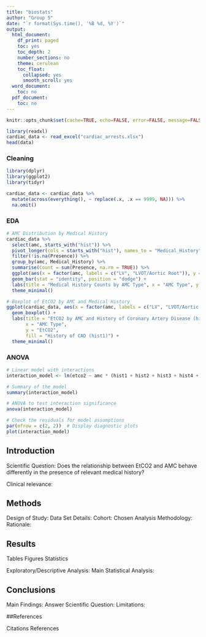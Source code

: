 ```yaml
---
title: "biostats"
author: "Group 5"
date: "`r format(Sys.time(), '%B %d, %Y')`"
output:
  html_document:
    df_print: paged
    toc: yes
    toc_depth: 2
    number_sections: no
    theme: cerulean
    toc_float:
      collapsed: yes
      smooth_scroll: yes
  word_document:
    toc: no
  pdf_document:
    toc: no
---
```


```r
knitr::opts_chunk$set(cache=TRUE, echo=FALSE, error=FALSE, message=FALSE, warning=FALSE, tidy.opts=list(width.cutoff=60),tidy=TRUE)
```

```r
library(readxl)
cardiac_data <- read_excel("cardiac_arrests.xlsx")
head(data)
```

### Cleaning 
```r
library(dplyr)
library(ggplot2)
library(tidyr)

cardiac_data <- cardiac_data %>%
  mutate(across(everything(), ~ replace(.x, .x == 9999, NA))) %>%
  na.omit()
```

### EDA 
```r
# AMC Distribution by Medical History
cardiac_data %>%
  select(amc, starts_with("hist")) %>%
  pivot_longer(cols = starts_with("hist"), names_to = "Medical_History", values_to = "Presence") %>%
  filter(!is.na(Presence)) %>%
  group_by(amc, Medical_History) %>%
  summarise(Count = sum(Presence, na.rm = TRUE)) %>%
  ggplot(aes(x = factor(amc, labels = c("LV", "LVOT/Aortic Root")), y = Count, fill = Medical_History)) +
  geom_bar(stat = "identity", position = "dodge") +
  labs(title = "Medical History Counts by AMC Type", x = "AMC Type", y = "Count") +
  theme_minimal()

# Boxplot of EtCO2 by AMC and Medical History
ggplot(cardiac_data, aes(x = factor(amc, labels = c("LV", "LVOT/Aortic Root")), y = etco2, fill = factor(hist1))) +
  geom_boxplot() +
  labs(title = "EtCO2 by AMC and History of Coronary Artery Disease (hist1)",
       x = "AMC Type",
       y = "EtCO2",
       fill = "History of CAD (hist1)") +
  theme_minimal()
```

### ANOVA
```r
# Linear model with interactions
interaction_model <- lm(etco2 ~ amc * (hist1 + hist2 + hist3 + hist4 + hist5), data = cardiac_data)

# Summary of the model
summary(interaction_model)

# ANOVA to test interaction significance
anova(interaction_model)

# Check the residuals for model assumptions
par(mfrow = c(2, 2))  # Display diagnostic plots
plot(interaction_model)
```

## Introduction

Scientific Question: Does the relationship between EtCO2 and AMC behave differently in the presence
of relevant medical history? 

Clinical relevance:

## Methods

Design of Study:
Data Set Details:
Cohort:
Chosen Analysis Methodology:
Rationale:

## Results

Tables
Figures
Statistics

Exploratory/Descriptive Analysis:
Main Statistical Analysis:

## Conclusions

Main Findings:
Answer Scientific Question:
Limitations:

##References

Citations
References